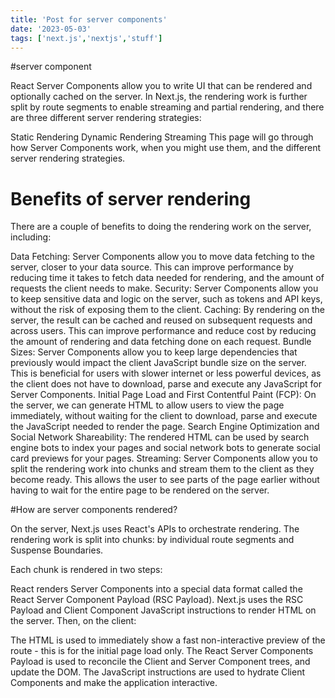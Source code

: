 ```yaml
---
title: 'Post for server components'
date: '2023-05-03'
tags: ['next.js','nextjs','stuff']
---
```



#server component

React Server Components allow you to write UI that can be rendered and optionally cached on the server. In Next.js, the rendering work is further split by route segments to enable streaming and partial rendering, and there are three different server rendering strategies:

Static Rendering
Dynamic Rendering
Streaming
This page will go through how Server Components work, when you might use them, and the different server rendering strategies.

# Benefits of server rendering

There are a couple of benefits to doing the rendering work on the server, including:

Data Fetching: Server Components allow you to move data fetching to the server, closer to your data source. This can improve performance by reducing time it takes to fetch data needed for rendering, and the amount of requests the client needs to make.
Security: Server Components allow you to keep sensitive data and logic on the server, such as tokens and API keys, without the risk of exposing them to the client.
Caching: By rendering on the server, the result can be cached and reused on subsequent requests and across users. This can improve performance and reduce cost by reducing the amount of rendering and data fetching done on each request.
Bundle Sizes: Server Components allow you to keep large dependencies that previously would impact the client JavaScript bundle size on the server. This is beneficial for users with slower internet or less powerful devices, as the client does not have to download, parse and execute any JavaScript for Server Components.
Initial Page Load and First Contentful Paint (FCP): On the server, we can generate HTML to allow users to view the page immediately, without waiting for the client to download, parse and execute the JavaScript needed to render the page.
Search Engine Optimization and Social Network Shareability: The rendered HTML can be used by search engine bots to index your pages and social network bots to generate social card previews for your pages.
Streaming: Server Components allow you to split the rendering work into chunks and stream them to the client as they become ready. This allows the user to see parts of the page earlier without having to wait for the entire page to be rendered on the server.

#How are server components rendered?

On the server, Next.js uses React's APIs to orchestrate rendering. The rendering work is split into chunks: by individual route segments and Suspense Boundaries.

Each chunk is rendered in two steps:

React renders Server Components into a special data format called the React Server Component Payload (RSC Payload).
Next.js uses the RSC Payload and Client Component JavaScript instructions to render HTML on the server.
Then, on the client:

The HTML is used to immediately show a fast non-interactive preview of the route - this is for the initial page load only.
The React Server Components Payload is used to reconcile the Client and Server Component trees, and update the DOM.
The JavaScript instructions are used to hydrate Client Components and make the application interactive.